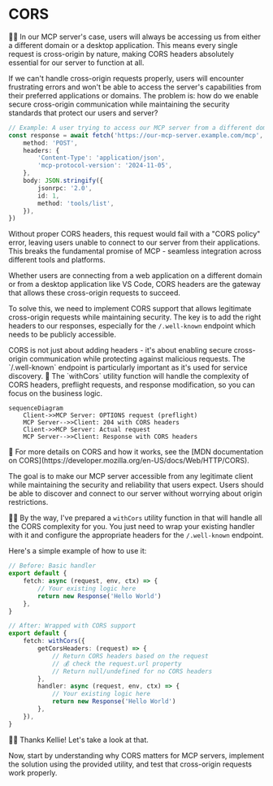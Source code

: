 # CORS

👨‍💼 In our MCP server's case, users will always be accessing us from either a different domain or a desktop application. This means every single request is cross-origin by nature, making CORS headers absolutely essential for our server to function at all.

If we can't handle cross-origin requests properly, users will encounter frustrating errors and won't be able to access the server's capabilities from their preferred applications or domains. The problem is: how do we enable secure cross-origin communication while maintaining the security standards that protect our users and server?

```ts
// Example: A user trying to access our MCP server from a different domain
const response = await fetch('https://our-mcp-server.example.com/mcp', {
	method: 'POST',
	headers: {
		'Content-Type': 'application/json',
		'mcp-protocol-version': '2024-11-05',
	},
	body: JSON.stringify({
		jsonrpc: '2.0',
		id: 1,
		method: 'tools/list',
	}),
})
```

Without proper CORS headers, this request would fail with a "CORS policy" error, leaving users unable to connect to our server from their applications. This breaks the fundamental promise of MCP - seamless integration across different tools and platforms.

Whether users are connecting from a web application on a different domain or from a desktop application like VS Code, CORS headers are the gateway that allows these cross-origin requests to succeed.

To solve this, we need to implement CORS support that allows legitimate cross-origin requests while maintaining security. The key is to add the right headers to our responses, especially for the `/.well-known` endpoint which needs to be publicly accessible.

<callout-warning class="important">
	CORS is not just about adding headers - it's about enabling secure
	cross-origin communication while protecting against malicious requests. The
	`/.well-known` endpoint is particularly important as it's used for service
	discovery.
</callout-warning>

<callout-info>
	🚀 The `withCors` utility function will handle the complexity of CORS headers,
	preflight requests, and response modification, so you can focus on the
	business logic.
</callout-info>

```mermaid
sequenceDiagram
    Client->>MCP Server: OPTIONS request (preflight)
    MCP Server-->>Client: 204 with CORS headers
    Client->>MCP Server: Actual request
    MCP Server-->>Client: Response with CORS headers
```

<callout-muted>
	📜 For more details on CORS and how it works, see the [MDN documentation on
	CORS](https://developer.mozilla.org/en-US/docs/Web/HTTP/CORS).
</callout-muted>

The goal is to make our MCP server accessible from any legitimate client while maintaining the security and reliability that users expect. Users should be able to discover and connect to our server without worrying about origin restrictions.

🧝‍♀️ By the way, I've prepared a `withCors` utility function in <InlineFile file="src/utils.ts" /> that will handle all the CORS complexity for you. You just need to wrap your existing handler with it and configure the appropriate headers for the `/.well-known` endpoint.

Here's a simple example of how to use it:

```ts
// Before: Basic handler
export default {
	fetch: async (request, env, ctx) => {
		// Your existing logic here
		return new Response('Hello World')
	},
}

// After: Wrapped with CORS support
export default {
	fetch: withCors({
		getCorsHeaders: (request) => {
			// Return CORS headers based on the request
			// 💰 check the request.url property
			// Return null/undefined for no CORS headers
		},
		handler: async (request, env, ctx) => {
			// Your existing logic here
			return new Response('Hello World')
		},
	}),
}
```

👨‍💼 Thanks Kellie! Let's take a look at that.

Now, start by understanding why CORS matters for MCP servers, implement the solution using the provided utility, and test that cross-origin requests work properly.
